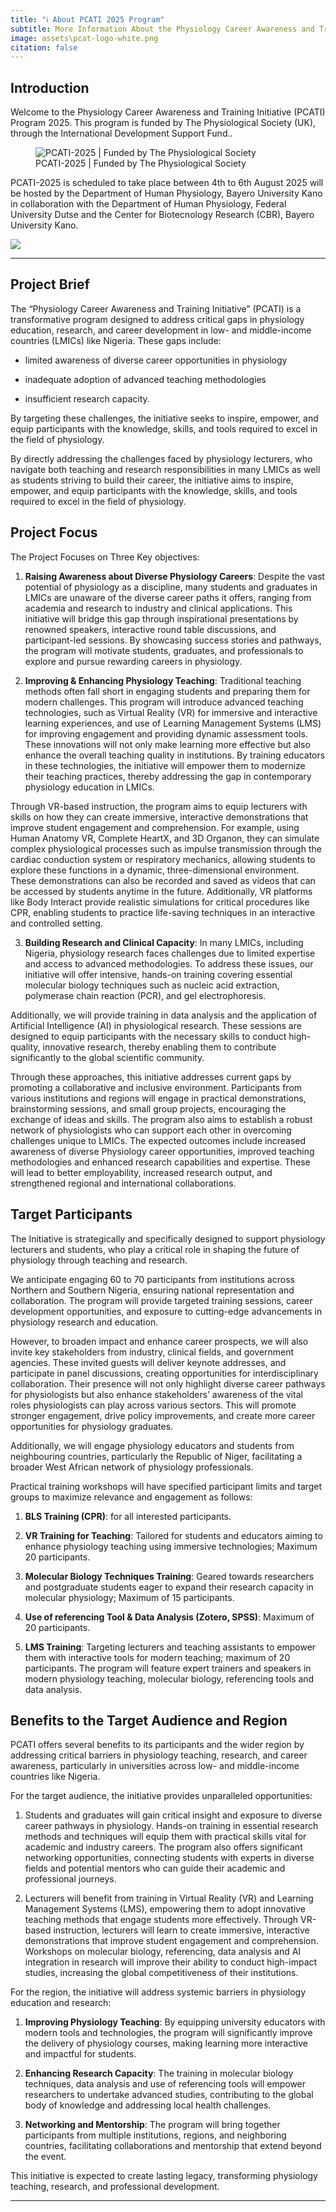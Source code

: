 ```yaml
---
title: "ℹ️ About PCATI 2025 Program"
subtitle: More Information About the Physiology Career Awareness and Training Initiative (PCATI) 2025 Program
image: assets\pcat-logo-white.png
citation: false
---
```


## Introduction

Welcome to the Physiology Career Awareness and Training Initiative (PCATI) Program 2025. This program is funded by The Physiological Society (UK), through the International Development Support Fund..

![PCATI-2025 \| Funded by The Physiological Society](assets\the-physiological-society-logo.jpg){fig-align="center"}

PCATI-2025 is scheduled to take place between 4th to 6th August 2025 will be hosted by the Department of Human Physiology, Bayero University Kano in collaboration with the Department of Human Physiology, Federal University Dutse and the Center for Biotecnology Research (CBR), Bayero University Kano.

![](assets\pcat-logo-white.png){fig-align="center"}

------------------------------------------------------------------------

## Project Brief

The "Physiology Career Awareness and Training Initiative" (PCATI) is a transformative program designed to address critical gaps in physiology education, research, and career development in low- and middle-income countries (LMICs) like Nigeria. These gaps include:

-   limited awareness of diverse career opportunities in physiology

-   inadequate adoption of advanced teaching methodologies

-   insufficient research capacity.

By targeting these challenges, the initiative seeks to inspire, empower, and equip participants with the knowledge, skills, and tools required to excel in the field of physiology.

By directly addressing the challenges faced by physiology lecturers, who navigate both teaching and research responsibilities in many LMICs as well as students striving to build their career, the initiative aims to inspire, empower, and equip participants with the knowledge, skills, and tools required to excel in the field of physiology.

## Project Focus

The Project Focuses on Three Key objectives:

1.  **Raising Awareness about Diverse Physiology Careers**: Despite the vast potential of physiology as a discipline, many students and graduates in LMICs are unaware of the diverse career paths it offers, ranging from academia and research to industry and clinical applications. This initiative will bridge this gap through inspirational presentations by renowned speakers, interactive round table discussions, and participant-led sessions. By showcasing success stories and pathways, the program will motivate students, graduates, and professionals to explore and pursue rewarding careers in physiology.

2.  **Improving & Enhancing Physiology Teaching**: Traditional teaching methods often fall short in engaging students and preparing them for modern challenges. This program will introduce advanced teaching technologies, such as Virtual Reality (VR) for immersive and interactive learning experiences, and use of Learning Management Systems (LMS) for improving engagement and providing dynamic assessment tools. These innovations will not only make learning more effective but also enhance the overall teaching quality in institutions. By training educators in these technologies, the initiative will empower them to modernize their teaching practices, thereby addressing the gap in contemporary physiology education in LMICs.

Through VR-based instruction, the program aims to equip lecturers with skills on how they can create immersive, interactive demonstrations that improve student engagement and comprehension. For example, using Human Anatomy VR, Complete HeartX, and 3D Organon, they can simulate complex physiological processes such as impulse transmission through the cardiac conduction system or respiratory mechanics, allowing students to explore these functions in a dynamic, three-dimensional environment. These demonstrations can also be recorded and saved as videos that can be accessed by students anytime in the future. Additionally, VR platforms like Body Interact provide realistic simulations for critical procedures like CPR, enabling students to practice life-saving techniques in an interactive and controlled setting.

3.  **Building Research and Clinical Capacity**: In many LMICs, including Nigeria, physiology research faces challenges due to limited expertise and access to advanced methodologies. To address these issues, our initiative will offer intensive, hands-on training covering essential molecular biology techniques such as nucleic acid extraction, polymerase chain reaction (PCR), and gel electrophoresis.

Additionally, we will provide training in data analysis and the application of Artificial Intelligence (AI) in physiological research. These sessions are designed to equip participants with the necessary skills to conduct high-quality, innovative research, thereby enabling them to contribute significantly to the global scientific community.

Through these approaches, this initiative addresses current gaps by promoting a collaborative and inclusive environment. Participants from various institutions and regions will engage in practical demonstrations, brainstorming sessions, and small group projects, encouraging the exchange of ideas and skills. The program also aims to establish a robust network of physiologists who can support each other in overcoming challenges unique to LMICs. The expected outcomes include increased awareness of diverse Physiology career opportunities, improved teaching methodologies and enhanced research capabilities and expertise. These will lead to better employability, increased research output, and strengthened regional and international collaborations.

## Target Participants

The Initiative is strategically and specifically designed to support physiology lecturers and students, who play a critical role in shaping the future of physiology through teaching and research.

We anticipate engaging 60 to 70 participants from institutions across Northern and Southern Nigeria, ensuring national representation and collaboration. The program will provide targeted training sessions, career development opportunities, and exposure to cutting-edge advancements in physiology research and education.

However, to broaden impact and enhance career prospects, we will also invite key stakeholders from industry, clinical fields, and government agencies. These invited guests will deliver keynote addresses, and participate in panel discussions, creating opportunities for interdisciplinary collaboration. Their presence will not only highlight diverse career pathways for physiologists but also enhance stakeholders' awareness of the vital roles physiologists can play across various sectors. This will promote stronger engagement, drive policy improvements, and create more career opportunities for physiology graduates.

Additionally, we will engage physiology educators and students from neighbouring countries, particularly the Republic of Niger, facilitating a broader West African network of physiology professionals.

Practical training workshops will have specified participant limits and target groups to maximize relevance and engagement as follows:

1.  **BLS Training (CPR)**: for all interested participants.

2.  **VR Training for Teaching**: Tailored for students and educators aiming to enhance physiology teaching using immersive technologies; Maximum 20 participants.

3.  **Molecular Biology Techniques Training**: Geared towards researchers and postgraduate students eager to expand their research capacity in molecular physiology; Maximum of 15 participants.

4.  **Use of referencing Tool & Data Analysis (Zotero, SPSS)**: Maximum of 20 participants.

5.  **LMS Training**: Targeting lecturers and teaching assistants to empower them with interactive tools for modern teaching; maximum of 20 participants. The program will feature expert trainers and speakers in modern physiology teaching, molecular biology, referencing tools and data analysis.

## Benefits to the Target Audience and Region

PCATI offers several benefits to its participants and the wider region by addressing critical barriers in physiology teaching, research, and career awareness, particularly in universities across low- and middle-income countries like Nigeria.

For the target audience, the initiative provides unparalleled opportunities:

1.  Students and graduates will gain critical insight and exposure to diverse career pathways in physiology. Hands-on training in essential research methods and techniques will equip them with practical skills vital for academic and industry careers. The program also offers significant networking opportunities, connecting students with experts in diverse fields and potential mentors who can guide their academic and professional journeys.

2.  Lecturers will benefit from training in Virtual Reality (VR) and Learning Management Systems (LMS), empowering them to adopt innovative teaching methods that engage students more effectively. Through VR-based instruction, lecturers will learn to create immersive, interactive demonstrations that improve student engagement and comprehension. Workshops on molecular biology, referencing, data analysis and AI integration in research will improve their ability to conduct high-impact studies, increasing the global competitiveness of their institutions.

For the region, the initiative will address systemic barriers in physiology education and research:

1.  **Improving Physiology Teaching**: By equipping university educators with modern tools and technologies, the program will significantly improve the delivery of physiology courses, making learning more interactive and impactful for students.

2.  **Enhancing Research Capacity**: The training in molecular biology techniques, data analysis and use of referencing tools will empower researchers to undertake advanced studies, contributing to the global body of knowledge and addressing local health challenges.

3.  **Networking and Mentorship**: The program will bring together participants from multiple institutions, regions, and neighboring countries, facilitating collaborations and mentorship that extend beyond the event.

This initiative is expected to create lasting legacy, transforming physiology teaching, research, and professional development.

------------------------------------------------------------------------

```{=html}
<!-- ::: callout-important
## Motto

> "Over Every Possessor of Knowledge, There is (Some) One (Else) More Knowledgeable"
::: -->
```


